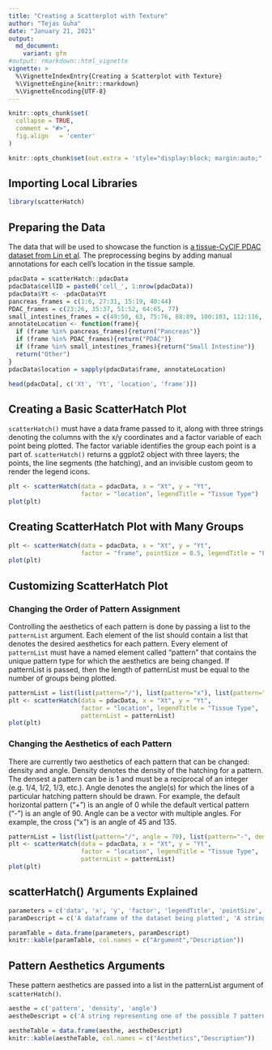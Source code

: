 ```yaml
---
title: "Creating a Scatterplot with Texture"
author: "Tejas Guha"
date: "January 21, 2021"
output:
  md_document:
    variant: gfm
#output: rmarkdown::html_vignette
vignette: >
  %\VignetteIndexEntry{Creating a Scatterplot with Texture}
  %\VignetteEngine{knitr::rmarkdown}
  %\VignetteEncoding{UTF-8}
---
```


```r
knitr::opts_chunk$set(
  collapse = TRUE,
  comment = "#>",
  fig.align   = 'center'
)

knitr::opts_chunk$set(out.extra = 'style="display:block; margin:auto;"')  # center

```



## Importing Local Libraries
```r
library(scatterHatch)
```

## Preparing the Data
The data that will be used to showcase the function is [a tissue-CyCIF PDAC dataset from Lin et al](http://spatial.rc.fas.harvard.edu/spatialgiotto/giotto.cycif.html).  The preprocessing begins by adding manual annotations for each cell's location in the tissue sample.

```r
pdacData = scatterHatch::pdacData
pdacData$cellID = paste0('cell_', 1:nrow(pdacData))
pdacData$Yt <- -pdacData$Yt
pancreas_frames = c(1:6, 27:31, 15:19, 40:44)
PDAC_frames = c(23:26, 35:37, 51:52, 64:65, 77)
small_intestines_frames = c(49:50, 63, 75:76, 88:89, 100:103, 112:116, 125:129, 137:140)
annotateLocation <- function(frame){
  if (frame %in% pancreas_frames){return("Pancreas")}
  if (frame %in% PDAC_frames){return("PDAC")}
  if (frame %in% small_intestines_frames){return("Small Intestine")}
  return("Other")
}
pdacData$location = sapply(pdacData$frame, annotateLocation)

head(pdacData[, c('Xt', 'Yt', 'location', 'frame')])
```
## Creating a Basic ScatterHatch Plot

```scatterHatch()``` must have a data frame passed to it, along with three strings denoting the columns with the x/y coordinates and a factor variable of each point being plotted.  The factor variable identifies the group each point is a part of.
```scatterHatch()``` returns a ggplot2 object with three layers; the points, the line segments (the hatching), and an invisible custom geom to render the legend icons.  
```r


plt <- scatterHatch(data = pdacData, x = "Xt", y = "Yt", 
                    factor = "location", legendTitle = "Tissue Type")
plot(plt)
```

## Creating ScatterHatch Plot with Many Groups
```r


plt <- scatterHatch(data = pdacData, x = "Xt", y = "Yt", 
                    factor = "frame", pointSize = 0.5, legendTitle = "Frame")
plot(plt)
```

## Customizing ScatterHatch Plot
### Changing the Order of Pattern Assignment
Controlling the aesthetics of each pattern is done by passing a list to the ```patternList``` argument.  Each element of the list should contain a list that denotes the desired aesthetics for each pattern.  Every element of ```patternList``` must have a named element called "pattern" that contains the unique pattern type for which the aesthetics are being changed.  If patternList is passed, then the length of patternList must be equal to the number of groups being plotted.
```r
patternList = list(list(pattern="/"), list(pattern="x"), list(pattern=""), list(pattern="-"))
plt <- scatterHatch(data = pdacData, x = "Xt", y = "Yt", 
                    factor = "location", legendTitle = "Tissue Type", 
                    patternList = patternList)
plot(plt)
```

### Changing the Aesthetics of each Pattern
There are currently two aesthetics of each pattern that can be changed: density and angle.  Density denotes the density of the hatching for a pattern.  The densest a pattern can be is 1 and must be a reciprocal of an integer (e.g. 1/4, 1/2, 1/3, etc.).  Angle denotes the angle(s) for which the lines of a particular hatching pattern should be drawn.  For example, the default horizontal pattern ("+") is an angle of 0 while the default vertical pattern ("-") is an angle of 90.  Angle can be a vector with multiple angles.  For example, the cross ("x") is an angle of 45 and 135.    
```r
patternList = list(list(pattern="/", angle = 70), list(pattern="-", density = 1/2), list(pattern="x", angle = c(15,165)), list(pattern="+", density = 1/10))
plt <- scatterHatch(data = pdacData, x = "Xt", y = "Yt", 
                    factor = "location", legendTitle = "Tissue Type", 
                    patternList = patternList)
plot(plt)
```

## scatterHatch() Arguments Explained
```r
parameters = c('data', 'x', 'y', 'factor', 'legendTitle', 'pointSize', 'pointAlpha', 'gridSize', 'sparsePoints', 'patternList', 'colorPalette')
paramDescript = c('A dataframe of the dataset being plotted', 'A string describing the column name with the x-coordinates of the points being plotted', 'A string describing the column name with the y-coordinates of the points being plotted', 'A string describing the column name of the factor variable', 'The legend title', 'ggplot2 point size', 'Transparency of each point', 'Integer describing the precision of the hatched patterns.  Larger the value, greater the precision at the expense of efficiency.  Default follows this expotential decay function: 500*e^(-pointSize/2.2) + 43.44965', 'A logical vector that denotes the outlying points.  Default utilizies an in-built sparsity detector', 'List containing the aesthethics of each pattern', 'Character vector describing the point color of each group; default is color-blind friendly and uses colors from the dittoSeq package')

paramTable = data.frame(parameters, paramDescript)
knitr::kable(paramTable, col.names = c("Argument","Description"))

```

## Pattern Aesthetics Arguments
These pattern aesthetics are passed into a list in the patternList argument of ```scatterHatch()```.

```r
aesthe = c('pattern', 'density', 'angle')
aestheDescript = c('A string representing one of the possible 7 patterns to be used: (horizontal or "-"), (vertical or "|"), (positiveDiagonal or "/"), (negativeDiagonal or "\\"), (checkers or "+"), (cross or "x"), and (blank or "").', 'A fraction representing how dense the lines in a pattern should be.  Must be less than or equal to 1, with the denominator as an integer and the numerator the number 1.  Greater the density value, denser the pattern.', 'Vector or number denoting at what angle(s) the lines in a hatching pattern should be drawn.')

aestheTable = data.frame(aesthe, aestheDescript)
knitr::kable(aestheTable, col.names = c("Aesthetics","Description"))
```
